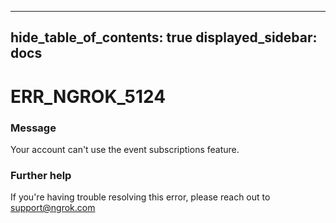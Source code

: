 

---
hide_table_of_contents: true
displayed_sidebar: docs
---


# ERR_NGROK_5124

### Message
Your account can't use the event subscriptions feature.

<ErrorDetails error="err_ngrok_5124" />



### Further help
If you're having trouble resolving this error, please reach out to [support@ngrok.com](mailto:support@ngrok.com?subject=Help%20with%20ERR_NGROK_5124)

